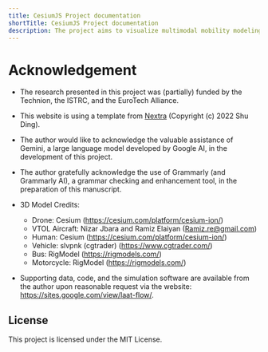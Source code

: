 ```yaml
---
title: CesiumJS Project documentation
shortTitle: CesiumJS Project documentation
description: The project aims to visualize multimodal mobility modeling using the CesiumJS solution.
---
```

# Acknowledgement
- The research presented in this project was (partially) funded by the Technion, the ISTRC, and the EuroTech Alliance.

- This website is using a template from [Nextra](https://nextra.site) (Copyright (c) 2022 Shu Ding).

- The author would like to acknowledge the valuable assistance of Gemini, a large language model developed by Google AI, in the development of this project.

- The author gratefully acknowledge the use of Grammarly (and Grammarly AI), a grammar checking and enhancement tool, in the preparation of this manuscript.

- 3D Model Credits:
    - Drone: Cesium (https://cesium.com/platform/cesium-ion/)
    - VTOL Aircraft: Nizar Jbara and Ramiz Elaiyan (Ramiz.re@gmail.com)
    - Human: Cesium (https://cesium.com/platform/cesium-ion/)
    - Vehicle: slvpnk (cgtrader) (https://www.cgtrader.com/)
    - Bus: RigModel (https://rigmodels.com/)
    - Motorcycle: RigModel (https://rigmodels.com/)

- Supporting data, code, and the simulation software are available from the author upon reasonable request via the website: https://sites.google.com/view/laat-flow/. 

## License

This project is licensed under the MIT License.